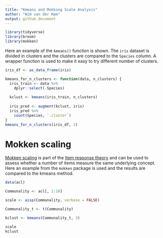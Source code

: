 ```yaml
---
title: "Kmeans and Mokking Scale Analysis"
author: "Wim van der Ham"
output: github_document
---
```


```r
library(tidyverse)
library(broom)
library(mokken)
```

Here an example of the `kmeans()` function is shown. The `iris` dataset is divided in clusters and the clusters are compared to the `Species` column. A wrapper function is used to make it easy to try different number of clusters.

```r
iris_df <- as_data_frame(iris)

kmeans_for_n_clusters <- function(data, n_clusters) {
  iris_train <- data %>% 
    dplyr::select(-Species)
  
  kclust <- kmeans(iris_train, n_clusters)
  
  iris_pred <- augment(kclust, iris)
  iris_pred %>%
    count(Species, `.cluster`)
}
kmeans_for_n_clusters(iris_df, 2)
```

# Mokken scaling

[Mokken scaling](https://en.wikipedia.org/wiki/Mokken_scale) is part of the [Item response theory](https://en.wikipedia.org/wiki/Item_response_theory) and can be used to assess whether a number of items measure the same underlying concept. Here an example from the `mokken` package is used and the results are compared to the kmeans method.

```r
data(acl)

Communality <- acl[, 1:10]

scale <- aisp(Communality, verbose = FALSE)

Communality_t <- t(Communality)

kclust <- kmeans(Communality_t, 3)

scale
kclust
```
